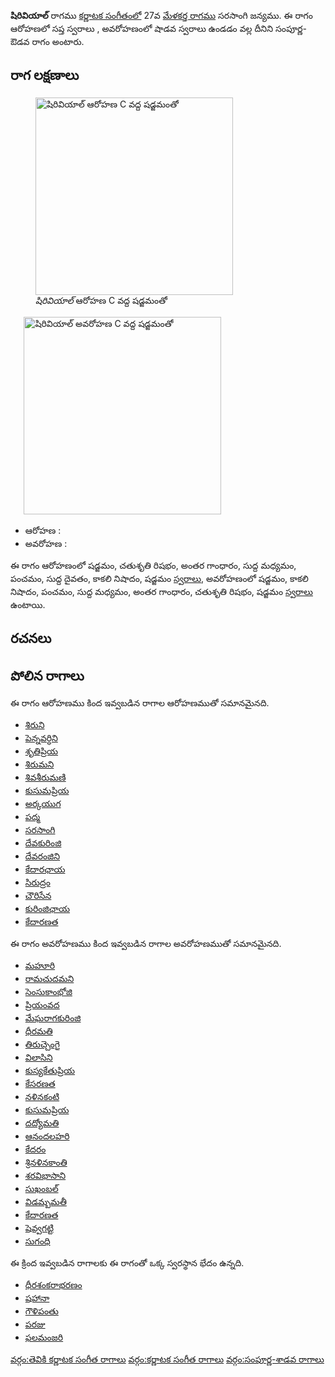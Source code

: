 {{Infobox ragam
	| name          	= షిరివియాల్
	| synonym	    	= 
	| mela          	= 
	| chakra        	= 
	| janaka        	= 
	| type          	= సంపూర్ణ-శాడవ
	| arohanam      	= {{svaraC|S|R2|G3|M1|P|D1|N3|S'}} 
	| avarohanam    	= {{svaraC|S'|N3|P|M1|G3|R2|S}}
	| jeeva         	=
	| chhaya        	=
	| nyasa         	=
	| vishesha      	= 
	| equivalent  		= 
}}
{{కర్ణాటక సంగీత రాగాలు}}
'''షిరివియాల్''' రాగము [[కర్ణాటక సంగీతం]]లో 27వ [[మేళకర్త రాగము]] సరసాంగి జన్యము.  ఈ రాగం ఆరోహణలో సప్త స్వరాలు , అవరోహణంలో షాడవ స్వరాలు ఉండడం వల్ల దీనిని సంపూర్ణ-ఔడవ రాగం అంటారు.


==రాగ లక్షణాలు==
[[Image:shiriviyal_ar_kb2wiki.png|thumb|right|316px|''షిరివియాల్'' ఆరోహణ C వద్ద షడ్జమంతో]]
	[[Image:shiriviyal_av_kb2wiki.png|thumb|right|316px|''షిరివియాల్'' అవరోహణ C వద్ద షడ్జమంతో]]

* ఆరోహణ : {{svaraC|S|R2|G3|M1|P|D1|N3|S'}} 
* అవరోహణ : {{svaraC|S'|N3|P|M1|G3|R2|S}}

ఈ రాగం ఆరోహణంలో షడ్జమం, చతుశృతి రిషభం, అంతర గాంధారం, సుద్ద మధ్యమం, పంచమం, సుద్ద దైవతం, కాకలి  నిషాదం, షడ్జమం [[స్వరాలు]], అవరోహణంలో షడ్జమం, కాకలి  నిషాదం, పంచమం, సుద్ద మధ్యమం, అంతర గాంధారం, చతుశృతి రిషభం, షడ్జమం [[స్వరాలు]] ఉంటాయి.

==రచనలు==



==పోలిన రాగాలు==
ఈ రాగం ఆరోహణము కింద ఇవ్వబడిన రాగాల ఆరోహణముతో సమానమైనది.
* [[శిరుని]]
* [[పెన్నవర్ధిని]]
* [[శృతిప్రియ]]
* [[శిరుమని]]
* [[శివశీరుమణి]]
* [[కుసుమప్రియ]]
* [[అర్కయుగ]]
* [[పద్మ]]
* [[సరసాంగి]]
* [[దేవకురింజి]]
* [[దేవరంజిని]]
* [[కేదారఛాయ]]
* [[సిరుద్రం]]
* [[చౌరిసేన]]
* [[ కురింజిఛాయ]]
* [[కేదారణత]]

ఈ రాగం అవరోహణము కింద ఇవ్వబడిన రాగాల అవరోహణముతో సమానమైనది.
* [[మహూరి]]
* [[రామచుదమని]]
* [[సెంసుకాంభోజి]]
* [[ప్రియంవద]]
* [[మేఘరాగకురింజి]]
* [[ధీరమతి]]
* [[తిరుచ్చెంగై]]
* [[విలాసిని]]
* [[ కుస్యకేతుప్రియ]]
* [[కేసరణత]]
* [[నళినకంటి]]
* [[కుసుమప్రియ]]
* [[దద్యోమతి]]
* [[ఆనందలహరి]]
* [[కేదరం]]
* [[శ్రినళినకాంతి]]
* [[శరవిభాసాని]]
* [[సుఖంబల్]]
* [[విడమ్బమతీ]]
* [[కేదారణత]]
* [[షెవ్వగట్టి]]
* [[సుగంధి]]

ఈ క్రింద ఇవ్వబడిన రాగాలకు ఈ రాగంతో ఒక్క స్వరస్థాన భేదం ఉన్నది.
* [[ధీరశంకరాభరణం]]
* [[షహానా]]
* [[గౌళిపంతు]]
* [[పరజు]]
* [[ఫలమంజరి]]



[[వర్గం:తెవికి కర్ణాటక సంగీత రాగాలు]]
[[వర్గం:కర్ణాటక సంగీత రాగాలు]]
[[వర్గం:సంపూర్ణ-శాడవ రాగాలు]]